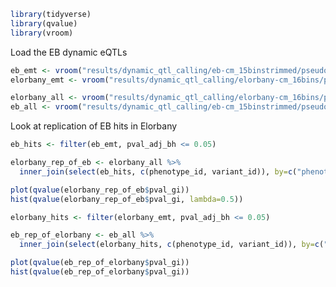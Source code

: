 ```r
library(tidyverse)
library(qvalue)
library(vroom)
```

Load the EB dynamic eQTLs 
```r
eb_emt <- vroom("results/dynamic_qtl_calling/eb-cm_15binstrimmed/pseudobulk_tmm/5clpcs/tensorqtl_interactions.cis_qtl_top_assoc.txt.gz")
elorbany_emt <- vroom("results/dynamic_qtl_calling/elorbany-cm_16bins/pseudobulk_tmm/5clpcs/tensorqtl_interactions.cis_qtl_top_assoc.txt.gz")

elorbany_all <- vroom("results/dynamic_qtl_calling/elorbany-cm_16bins/pseudobulk_tmm/5clpcs/tensorqtl_interactions.all.tsv")
eb_all <- vroom("results/dynamic_qtl_calling/eb-cm_15binstrimmed/pseudobulk_tmm/5clpcs/tensorqtl_interactions.all.tsv")
```

Look at replication of EB hits in Elorbany
```r
eb_hits <- filter(eb_emt, pval_adj_bh <= 0.05)

elorbany_rep_of_eb <- elorbany_all %>%
  inner_join(select(eb_hits, c(phenotype_id, variant_id)), by=c("phenotype_id", "variant_id"))

plot(qvalue(elorbany_rep_of_eb$pval_gi))
hist(qvalue(elorbany_rep_of_eb$pval_gi, lambda=0.5))
```
```r
elorbany_hits <- filter(elorbany_emt, pval_adj_bh <= 0.05)

eb_rep_of_elorbany <- eb_all %>%
  inner_join(select(elorbany_hits, c(phenotype_id, variant_id)), by=c("phenotype_id", "variant_id"))

plot(qvalue(eb_rep_of_elorbany$pval_gi))
hist(qvalue(eb_rep_of_elorbany$pval_gi))
```
